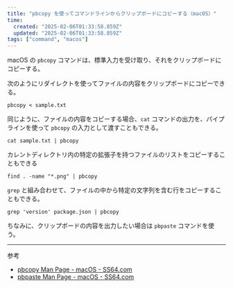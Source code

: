 ```yaml
---
title: "pbcopy を使ってコマンドラインからクリップボードにコピーする（macOS）"
time:
  created: "2025-02-06T01:33:58.859Z"
  updated: "2025-02-06T01:33:58.859Z"
tags: ["command", "macos"]
---
```


macOS の `pbcopy` コマンドは、標準入力を受け取り、それをクリップボードにコピーする。

次のようにリダイレクトを使ってファイルの内容をクリップボードにコピーできる。

```shell
pbcopy < sample.txt
```

同じように、ファイルの内容をコピーする場合、`cat` コマンドの出力を、パイプラインを使って `pbcopy` の入力として渡すこともできる。

```shell
cat sample.txt | pbcopy
```

カレントディレクトリ内の特定の拡張子を持つファイルのリストをコピーすることもできる

```shell
find . -name "*.png" | pbcopy
```

`grep` と組み合わせて、ファイルの中から特定の文字列を含む行をコピーすることもできる。

```shell
grep 'version' package.json | pbcopy
```

ちなみに、クリップボードの内容を出力したい場合は `pbpaste` コマンドを使う。

---

参考

- [pbcopy Man Page - macOS - SS64.com](https://ss64.com/mac/pbcopy.html)
- [pbpaste Man Page - macOS - SS64.com](https://ss64.com/mac/pbpaste.html)

